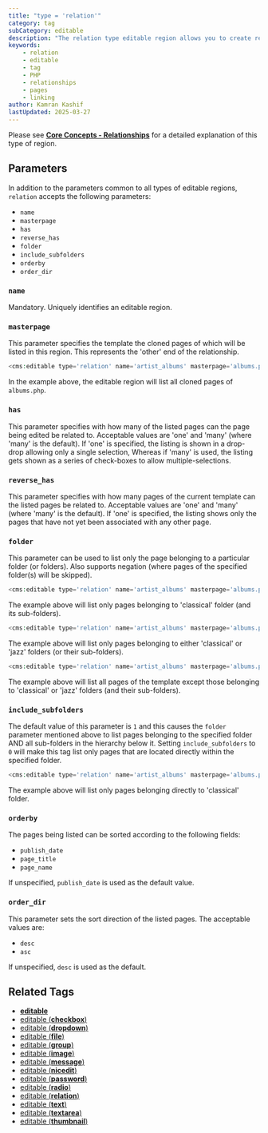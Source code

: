 ```yaml
---
title: "type = 'relation'"
category: tag
subCategory: editable
description: "The relation type editable region allows you to create relationships between pages, enabling you to link related content together."
keywords:
    - relation
    - editable
    - tag
    - PHP
    - relationships
    - pages
    - linking
author: Kamran Kashif
lastUpdated: 2025-03-27
---
```


Please see [**Core Concepts - Relationships**](../../../concepts/relationships/) for a detailed explanation of this type of region.

## Parameters

In addition to the parameters common to all types of editable regions, `relation` accepts the following parameters:

- `name`
- `masterpage`
- `has`
- `reverse_has`
- `folder`
- `include_subfolders`
- `orderby`
- `order_dir`

### `name`

Mandatory. Uniquely identifies an editable region.

### `masterpage`

This parameter specifies the template the cloned pages of which will be listed in this region. This represents the 'other' end of the relationship.

```php title="Basic Example"
<cms:editable type='relation' name='artist_albums' masterpage='albums.php' />
```

In the example above, the editable region will list all cloned pages of `albums.php`.

### `has`

This parameter specifies with how many of the listed pages can the page being edited be related to. Acceptable values are 'one' and 'many' (where 'many' is the default). If 'one' is specified, the listing is shown in a drop-drop allowing only a single selection, Whereas if 'many' is used, the listing gets shown as a series of check-boxes to allow multiple-selections.

### `reverse_has`

This parameter specifies with how many pages of the current template can the listed pages be related to. Acceptable values are 'one' and 'many' (where 'many' is the default). If 'one' is specified, the listing shows only the pages that have not yet been associated with any other page.

### `folder`

This parameter can be used to list only the page belonging to a particular folder (or folders). Also supports negation (where pages of the specified folder(s) will be skipped).

```php title="Single Folder Example"
<cms:editable type='relation' name='artist_albums' masterpage='albums.php' folder='classical' />
```

The example above will list only pages belonging to 'classical' folder (and its sub-folders).

```php title="Multiple Folders Example"
<cms:editable type='relation' name='artist_albums' masterpage='albums.php' folder='classical, jazz' />
```

The example above will list only pages belonging to either 'classical' or 'jazz' folders (or their sub-folders).

```php title="Folder Exclusion Example"
<cms:editable type='relation' name='artist_albums' masterpage='albums.php' folder='NOT classical, jazz' />
```

The example above will list all pages of the template except those belonging to 'classical' or 'jazz' folders (and their sub-folders).

### `include_subfolders`

The default value of this parameter is `1` and this causes the `folder` parameter mentioned above to list pages belonging to the specified folder AND all sub-folders in the hierarchy below it. Setting `include_subfolders` to `0` will make this tag list only pages that are located directly within the specified folder.

```php title="Subfolders Example"
<cms:editable type='relation' name='artist_albums' masterpage='albums.php' folder='classical' include_subfolders='1' />
```

The example above will list only pages belonging directly to 'classical' folder.

### `orderby`

The pages being listed can be sorted according to the following fields:

- `publish_date`
- `page_title`
- `page_name`

If unspecified, `publish_date` is used as the default value.

### `order_dir`

This parameter sets the sort direction of the listed pages. The acceptable values are:

- `desc`
- `asc`

If unspecified, `desc` is used as the default.

## Related Tags

- [**editable**](../../editable/)
- [editable (**checkbox**)](../checkbox/)
- [editable (**dropdown**)](../dropdown/)
- [editable (**file**)](../file/)
- [editable (**group**)](../group/)
- [editable (**image**)](../image/)
- [editable (**message**)](../message/)
- [editable (**nicedit**)](../nicedit/)
- [editable (**password**)](../password/)
- [editable (**radio**)](../radio/)
- [editable (**relation**)](../relation/)
- [editable (**text**)](../text/)
- [editable (**textarea**)](../textarea/)
- [editable (**thumbnail**)](../thumbnail/)
